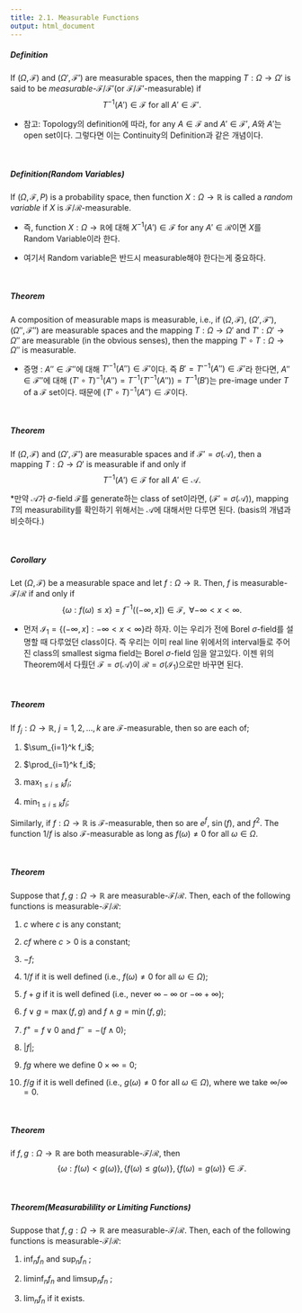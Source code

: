 ```yaml
---
title: 2.1. Measurable Functions
output: html_document
---
```


##### Definition
If $(\Omega, \mathcal{F})$ and  $(\Omega', \mathcal{F}')$ are measurable spaces, then the mapping $T:\Omega \rightarrow \Omega'$ is said to be *measurable-*$\mathcal{F}/\mathcal{F}'$(or $\mathcal{F}/\mathcal{F}'$-measurable) if
$$
T^{-1}(A')\in \mathcal{F} \mbox{ for all } A' \in \mathcal{F}'. 
$$


* 참고: Topology의 definition에 따라, for any $A\in \mathcal{F}$ and $A'\in \mathcal{F'}$, $A$와 $A'$는 open set이다.
        그렇다면 이는 Continuity의 Definition과 같은 개념이다.
        
&nbsp;&nbsp;

##### Definition(Random Variables)
If $(\Omega, \mathcal{F}, P)$ is a probability space, then function $X:\Omega\rightarrow \mathbb{R}$ is called a *random variable* if $X$ is $\mathcal{F}/\mathcal{R}$-measurable.

* 즉, function $X:\Omega\rightarrow \mathbb{R}$에 대해 $X^{-1}(A')\in \mathcal{F}$ for any $A'\in \mathcal{R}$이면 $X$를 Random Variable이라 한다. 

* 여기서 Random variable은 반드시 measurable해야 한다는게 중요하다.

&nbsp;&nbsp;

##### Theorem
A composition of measurable maps is measurable, i.e., if $(\Omega, \mathcal{F})$, $(\Omega', \mathcal{F}')$, $(\Omega'', \mathcal{F}'')$ are measurable spaces and the mapping $T:\Omega\rightarrow \Omega'$ and $T':\Omega'\rightarrow \Omega''$ are measurable (in the obvious senses), then the mapping $T'\circ T:\Omega\rightarrow \Omega''$ is measurable.

* 증명 : $A'' \in \mathcal{F}''$에 대해 $T'^{-1}(A'') \in \mathcal{F}'$이다. 즉 $B'=T'^{-1}(A'') \in \mathcal{F}'$라 한다면, $A'' \in \mathcal{F}''$에 대해 $(T'\circ T)^{-1}(A'')=T^{-1}(T'^{-1}(A''))=T^{-1}(B')$는 pre-image under $T$ of a $\mathcal{F}$ set이다. 때문에 $(T'\circ T)^{-1}(A'') \in \mathcal{F}$이다.
  

&nbsp;&nbsp;

##### Theorem
If $(\Omega, \mathcal{F})$ and $(\Omega', \mathcal{F}')$ are measurable spaces and if $\mathcal{F}'=\sigma(\mathcal{A})$, then a mapping $T:\Omega \rightarrow \Omega'$ is measurable if and only if
$$
T^{-1}(A')\in \mathcal{F} \mbox{ for all  } A' \in \mathcal{A}.
$$

*만약 $\mathcal{A}$가 $\sigma$-field $\mathcal{F}$를 generate하는 class of set이라면, ($\mathcal{F}'=\sigma(\mathcal{A})$), mapping $T$의 measurability를 확인하기 위해서는 $\mathcal{A}$에 대해서만 다루면 된다. (basis의 개념과 비슷하다.)

&nbsp;&nbsp;

##### Corollary
Let $(\Omega, \mathcal{F})$  be a measurable space and let $f:\Omega \rightarrow \mathbb{R}$. Then, $f$ is measurable-$\mathcal{F}/\mathcal{R}$ if and only if
$$
\{\omega: f(\omega)\le x\}= f^{-1}((-\infty,x])\in \mathcal{F},\mbox{ } \forall -\infty<x<\infty.
$$

* 먼저 $\mathcal{I}_1 =\{(-\infty,x]:-\infty<x<\infty\}$라 하자. 이는 우리가 전에 Borel $\sigma$-field를 설명할 때 다루었던 class이다. 즉 우리는 이미 real line 위에서의 interval들로 주어진 class의 smallest sigma field는 Borel $\sigma$-field 임을 알고있다. 이젠 위의 Theorem에서 다뤘던 $\mathcal{F}=\sigma(\mathcal{A})$이 $\mathcal{R}=\sigma(\mathcal{I_1})$으로만 바꾸면 된다.

&nbsp;&nbsp;

##### Theorem
If $f_j:\Omega\rightarrow \mathbb{R}$, $j=1,2,\ldots,k$ are $\mathcal{F}$-measurable, then so are each of;

1. $\sum_{i=1}^k f_i$;

2. $\prod_{i=1}^k f_i$;

3. $\max_{1\le i\le k} f_i$;

4. $\min_{1\le i\le k} f_i$;

Similarly, if $f:\Omega\rightarrow \mathbb{R}$ is $\mathcal{F}$-measurable, then so are $e^f$, $\sin(f)$, and $f^2$. The function $1/f$ is also $\mathcal{F}$-measurable as long as $f(\omega)\ne 0$ for all $\omega \in \Omega$.




&nbsp;&nbsp;

##### Theorem 
Suppose that $f,g:\Omega\rightarrow \mathbb{R}$ are measurable-$\mathcal{F}/\mathcal{R}$. Then, each of the following functions is measurable-$\mathcal{F}/\mathcal{R}$:

1. $c$ where $c$ is any constant;

2. $cf$ where $c>0$ is a constant;

3. $-f$;

4. $1/f$ if it is well defined (i.e., $f(\omega)\ne 0$ for all $\omega \in \Omega$);

5. $f+g$ if it is well defined (i.e., never $\infty-\infty$ or $-\infty+\infty$);

6. $f\vee g =\max(f,g)$ and $f \wedge g= \min(f,g)$;

7. $f^+=f\vee 0$ and $f^-=-(f\wedge 0)$;

8. $|f|$;

9. $fg$ where we define $0\times \infty=0$;

10. $f/g$ if it is well defined (i.e., $g(\omega)\ne 0$ for all $\omega \in \Omega$), where we take $\infty/\infty=0$.





&nbsp;&nbsp;

##### Theorem 
if $f,g:\Omega \rightarrow \mathbb{R}$ are both measurable-$\mathcal{F}/\mathcal{R}$, then
$$
\{\omega: f(\omega)<g(\omega) \}, \{f(\omega)\le g(\omega) \}, \{f(\omega)=g(\omega)\}\in \mathcal{F}.
$$



&nbsp;&nbsp;

##### Theorem(Measurabilility or Limiting Functions)
Suppose that $f,g:\Omega\rightarrow \mathbb{R}$ are measurable-$\mathcal{F}/\mathcal{R}$. Then, each of the following functions is measurable-$\mathcal{F}/\mathcal{R}$:

1. $\inf_n f_n$ and $\sup_n f_n$  ;

2. $\liminf_n f_n$ and $\limsup_n f_n$ ;

3. $\lim_n f_n$ if it exists.